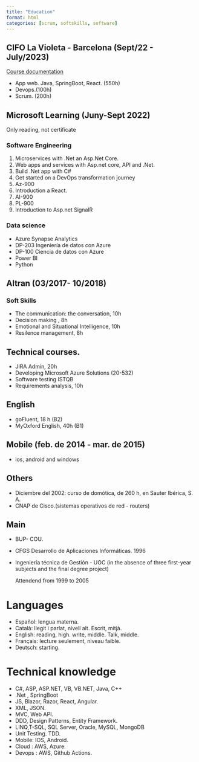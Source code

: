 ```yaml
---
title: "Education"
format: html
categories: [scrum, softskills, software]
---
```


## CIFO La Violeta - Barcelona (Sept/22 - July/2023)

[Course documentation](https://rarmero.github.io/appwebcifolavioleta){.external}

- App web. Java, SpringBoot, React. (550h)
- Devops.(100h)
- Scrum. (200h)

## Microsoft Learning (Juny-Sept 2022)

:::{.callout-warning title="Notice"}
Only reading, not certificate
:::


### Software Engineering

1. Microservices with .Net an Asp.Net Core.
2. Web apps and services with Asp.net core, API and .Net.
3. Build .Net app with C#
4. Get started on a DevOps transformation journey
5. Az-900
6. Introduction a React.
7. AI-900
8. PL-900
9. Introduction to Asp.net SignalR

### Data science

- Azure Synapse Analytics
- DP-203 Ingeniería de datos con Azure
- DP-100 Ciencia de datos con Azure
- Power BI
- Python


## Altran (03/2017- 10/2018)

### Soft Skills

-  The communication: the conversation, 10h
-  Decision making , 8h
-  Emotional and Situational Intelligence, 10h
-  Resilence management, 8h

## Technical courses.

- JIRA Admin, 20h
- Developing Microsoft Azure Solutions (20-532)
- Software testing ISTQB
- Requirements analysis, 10h


## English
- goFluent, 18 h (B2)
- MyOxford English, 40h (B1)


## Mobile (feb. de 2014 - mar. de 2015)

- ios, android and windows

## Others

- Diciembre del 2002: curso de domótica, de 260 h, en Sauter Ibérica, S. A.
- CNAP de Cisco.(sistemas operativos de red - routers)

## Main

- BUP- COU.
- CFGS Desarrollo de Aplicaciones Informáticas. 1996
- Ingeniería técnica de Gestión - UOC
  (in the absence of three first-year subjects and the final degree project)

  Attendend from 1999 to 2005

# Languages

- Español: lengua materna.
- Català: llegit i parlat, nivell alt. Escrit, mitjà.
- English: reading, high. write, middle. Talk, middle.
- Français: lecture seulement, niveau faible.
- Deutsch: starting.


# Technical knowledge

- C#, ASP, ASP.NET, VB, VB.NET, Java, C++
- .Net , SpringBoot
- JS, Blazor, Razor, React, Angular.
- XML, JSON.
- MVC, Web API.
- DDD, Design Patterns, Entity Framework.
- LINQ,T-SQL, SQL Server, Oracle, MySQL, MongoDB
- Unit Testing. TDD.
- Mobile: IOS, Android.
- Cloud : AWS, Azure.
- Devops : AWS, Github Actions.